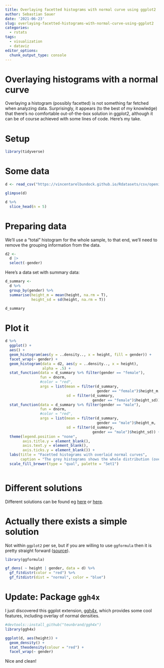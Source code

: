 ```yaml
---
title: Overlaying facetted histograms with normal curve using ggplot2
author: Sebastian Sauer
date: '2021-06-23'
slug: overlaying-facetted-histograms-with-normal-curve-using-ggplot2
categories:
  - rstats
tags:
  - visualization
  - dataviz
editor_options: 
  chunk_output_type: console
---
```




# Overlaying histograms with a normal curve


Overlaying a histogram (possibly facetted) is not something far fetched when analyzing data. Surprisingly, it appears (to the best of my knowledge) that there's no comfortable out-of-the-box solution in ggplot2, although it can be of course achieved with some lines of code.  Here's my take.


# Setup


```r
library(tidyverse)
```


# Some data

```r
d <- read_csv("https://vincentarelbundock.github.io/Rdatasets/csv/openintro/speed_gender_height.csv")
```


```r
glimpse(d)
```

```r
d %>% 
  slice_head(n = 5)
```



# Preparing data

We'll use a "total" histogram for the whole sample, to that end, we'll need to remove the grouping information from the data.

```r
d2 <-
  d |> 
  select(-gender)
```


Here's a data set with summary data:

```r
d_summary <-
  d %>% 
  group_by(gender) %>% 
  summarise(height_m = mean(height, na.rm = T),
            height_sd = sd(height, na.rm = T))

d_summary
```


# Plot it

```r
d %>% 
  ggplot() +
  aes() +
  geom_histogram(aes(y = ..density.., x = height, fill = gender)) +
  facet_wrap(~ gender) +
  geom_histogram(data = d2, aes(y = ..density.., x = height), 
                 alpha = .5) +
  stat_function(data = d_summary %>% filter(gender == "female"),
                fun = dnorm,
                #color = "red",
                args = list(mean = filter(d_summary, 
                                          gender == "female")$height_m,
                            sd = filter(d_summary, 
                                        gender == "female")$height_sd)) +
  stat_function(data = d_summary %>% filter(gender == "male"),
                fun = dnorm,
                #color = "red",
                args = list(mean = filter(d_summary, 
                                          gender == "male")$height_m,
                            sd = filter(d_summary, 
                                        gender == "male")$height_sd)) +
  theme(legend.position = "none",
        axis.title.y = element_blank(),
        axis.text.y = element_blank(),
        axis.ticks.y = element_blank()) +
  labs(title = "Facetted histograms with overlaid normal curves",
       caption = "The grey histograms shows the whole distribution (over) both groups, i.e. females and men") +
  scale_fill_brewer(type = "qual", palette = "Set1")
   
```


# Different solutions


Different solutions can be found eg [here](https://stackoverflow.com/questions/6967664/ggplot2-histogram-with-normal-curve) or [here](https://stackoverflow.com/questions/35015614/overlay-normal-curve-over-histogram-in-faceting-situation).


# Actually there exists a simple solution

Not within `ggplot2` per se, but if you are willing to use `ggformula` then it is pretty straight forward ([source](https://stackoverflow.com/questions/1376967/using-stat-function-and-facet-wrap-together-in-ggplot2-in-r)).





```r
library(ggformula)

gf_dens( ~ height | gender, data = d) %>%
  gf_fitdistr(color = "red") %>% 
  gf_fitdistr(dist = "normal", color = "blue")
```





# Update: Package `ggh4x`


I just discovered this ggplot extension, [ggh4x](https://teunbrand.github.io/ggh4x/index.html), which provides some cool features, including overlay of normal densities.


```r
#devtools::install_github("teunbrand/ggh4x")
library(ggh4x)
```



```r
ggplot(d, aes(height)) +
  geom_density() +
  stat_theodensity(colour = "red") +
  facet_wrap(~ gender)
```


Nice and clean!

